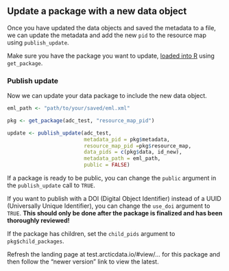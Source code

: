 ## Update a package with a new data object

Once you have updated the data objects and saved the metadata to a file, we can update the metadata and add the new `pid` to the resource map using `publish_update`.

Make sure you have the package you want to update, [loaded into R](#get-package-and-eml) using `get_package`.

### Publish update

Now we can update your data package to include the new data object.

```r
eml_path <- "path/to/your/saved/eml.xml"

pkg <- get_package(adc_test, "resource_map_pid")
```

```r
update <- publish_update(adc_test, 
                         metadata_pid = pkg$metadata,
                         resource_map_pid =pkg$resource_map,
                         data_pids = c(pkg$data, id_new),
                         metadata_path = eml_path, 
                         public = FALSE)
```

If a package is ready to be public, you can change the `public` argument in the `publish_update` call to `TRUE`.

If you want to publish with a DOI (Digital Object Identifier) instead of a UUID (Universally Unique Identifier), you can change the `use_doi` argument to `TRUE`. **This should only be done after the package is finalized and has been thoroughly reviewed!**

If the package has children, set the `child_pids` argument to `pkg$child_packages`.

Refresh the landing page at test.arcticdata.io/#view/... for this package and then follow the "newer version" link to view the latest.